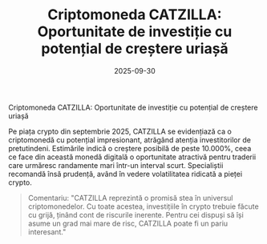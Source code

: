 ﻿---
title: "Criptomoneda CATZILLA: Oportunitate de investiție cu potențial de creștere uriașă"
date: 2025-09-30
source: "CryptoHub"
cover: "/images/catzilla-news.svg.png"
tags:
  - catzilla
  - altcoins
  - piata-crypto
---

Criptomoneda CATZILLA: Oportunitate de investiție cu potențial de creștere uriașă

Pe piața crypto din septembrie 2025, CATZILLA se evidențiază ca o criptomonedă cu potențial impresionant, atrăgând atenția investitorilor de pretutindeni. Estimările indică o creștere posibilă de peste 10.000%, ceea ce face din această monedă digitală o oportunitate atractivă pentru traderii care urmăresc randamente mari într-un interval scurt. Specialiștii recomandă însă prudență, având în vedere volatilitatea ridicată a pieței crypto.

> Comentariu: "CATZILLA reprezintă o promisă stea în universul criptomonedelor. Cu toate acestea, investițiile în crypto trebuie făcute cu grijă, ținând cont de riscurile inerente. Pentru cei dispuși să își asume un grad mai mare de risc, CATZILLA poate fi un pariu interesant."